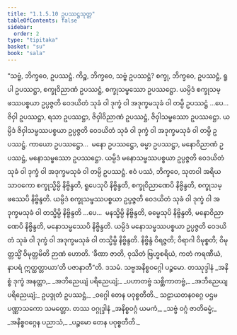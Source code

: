 ```yaml
---
title: "1.1.5.10 ဥပဿဋ္ဌသုတ္တ"
tableOfContents: false
sidebar:
  order: 2
type: "tipitaka"
basket: "su"
book: "sala"
---
```



<DynamicBreadcrumb />

<Division number="52" book="sala">

<Paragraph number="156" book="sala">
“သဗ္ဗံ, ဘိက္ခဝေ, ဥပဿဋ္ဌံ. ကိဉ္စ, ဘိက္ခဝေ, သဗ္ဗံ ဥပဿဋ္ဌံ? စက္ခု, ဘိက္ခဝေ, ဥပဿဋ္ဌံ, ရူပါ ဥပဿဋ္ဌာ, စက္ခုဝိညာဏံ ဥပဿဋ္ဌံ, စက္ခုသမ္ဖဿော ဥပဿဋ္ဌော. ယမ္ပိဒံ စက္ခုသမ္ဖဿပစ္စယာ ဥပ္ပဇ္ဇတိ ဝေဒယိတံ သုခံ ဝါ ဒုက္ခံ ဝါ အဒုက္ခမသုခံ ဝါ တမ္ပိ ဥပဿဋ္ဌံ …ပေ…  ဇိဝှါ ဥပဿဋ္ဌာ, ရသာ ဥပဿဋ္ဌာ, ဇိဝှါဝိညာဏံ ဥပဿဋ္ဌံ, ဇိဝှါသမ္ဖဿော ဥပဿဋ္ဌော. ယမ္ပိဒံ ဇိဝှါသမ္ဖဿပစ္စယာ ဥပ္ပဇ္ဇတိ ဝေဒယိတံ သုခံ ဝါ ဒုက္ခံ ဝါ အဒုက္ခမသုခံ ဝါ တမ္ပိ ဥပဿဋ္ဌံ. ကာယော ဥပဿဋ္ဌော…  မနော ဥပဿဋ္ဌော, ဓမ္မာ ဥပဿဋ္ဌာ, မနောဝိညာဏံ ဥပဿဋ္ဌံ, မနောသမ္ဖဿော ဥပဿဋ္ဌော. ယမ္ပိဒံ မနောသမ္ဖဿပစ္စယာ ဥပ္ပဇ္ဇတိ ဝေဒယိတံ သုခံ ဝါ ဒုက္ခံ ဝါ အဒုက္ခမသုခံ ဝါ တမ္ပိ ဥပဿဋ္ဌံ. ဧဝံ ပဿံ, ဘိက္ခဝေ, သုတဝါ အရိယသာဝကော စက္ခုသ္မိမ္ပိ နိဗ္ဗိန္ဒတိ, ရူပေသုပိ နိဗ္ဗိန္ဒတိ, စက္ခုဝိညာဏေပိ နိဗ္ဗိန္ဒတိ, စက္ခုသမ္ဖဿေပိ နိဗ္ဗိန္ဒတိ. ယမ္ပိဒံ စက္ခုသမ္ဖဿပစ္စယာ ဥပ္ပဇ္ဇတိ ဝေဒယိတံ သုခံ ဝါ ဒုက္ခံ ဝါ အဒုက္ခမသုခံ ဝါ တသ္မိမ္ပိ နိဗ္ဗိန္ဒတိ …ပေ…  မနသ္မိမ္ပိ နိဗ္ဗိန္ဒတိ, ဓမ္မေသုပိ နိဗ္ဗိန္ဒတိ, မနောဝိညာဏေပိ နိဗ္ဗိန္ဒတိ, မနောသမ္ဖဿေပိ နိဗ္ဗိန္ဒတိ. ယမ္ပိဒံ မနောသမ္ဖဿပစ္စယာ ဥပ္ပဇ္ဇတိ ဝေဒယိတံ သုခံ ဝါ ဒုက္ခံ ဝါ အဒုက္ခမသုခံ ဝါ တသ္မိမ္ပိ နိဗ္ဗိန္ဒတိ. နိဗ္ဗိန္ဒံ ဝိရဇ္ဇတိ; ဝိရာဂါ ဝိမုစ္စတိ; ဝိမုတ္တသ္မိံ ဝိမုတ္တမိတိ ဉာဏံ ဟောတိ. ‘ခီဏာ ဇာတိ, ဝုသိတံ ဗြဟ္မစရိယံ, ကတံ ကရဏီယံ, နာပရံ ဣတ္ထတ္တာယာ’တိ ပဇာနာတီ”တိ.

</Paragraph>
</Division>

<Paragraph number="157" type="center" book="sala">
ဒသမံ.



</Paragraph>

<Paragraph number="158" type="center" book="sala">
သဗ္ဗအနိစ္စဝဂ္ဂေါ ပဉ္စမော.



</Paragraph>

<Paragraph number="159" type="center" book="sala">
တဿုဒ္ဒါနံ


</Paragraph>

<Paragraph number="160" type="verses" book="sala">
_အနိစ္စံ ဒုက္ခံ အနတ္တာ,_  
_အဘိညေယျံ ပရိညေယျံ;_  
_ပဟာတဗ္ဗံ သစ္ဆိကာတဗ္ဗံ,_  
_အဘိညေယျပရိညေယျံ;_  
ဥပဒ္ဒုတံ ဥပဿဋ္ဌံ,_  
_ဝဂ္ဂေါ တေန ပဝုစ္စတီတိ._  


</Paragraph>

<Paragraph number="161" type="center" book="sala">
သဠာယတနဝဂ္ဂေ ပဌမပဏ္ဏာသကော သမတ္တော.



</Paragraph>

<Paragraph number="162" type="center" book="sala">
တဿ ဝဂ္ဂုဒ္ဒါနံ


</Paragraph>

<Paragraph number="163" type="verses" book="sala">
_အနိစ္စဝဂ္ဂံ ယမကံ,_  
_သဗ္ဗံ ဝဂ္ဂံ ဇာတိဓမ္မံ;_  
_အနိစ္စဝဂ္ဂေန ပညာသံ,_  
_ပဉ္စမော တေန ပဝုစ္စတီတိ._
</Paragraph>